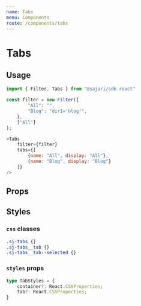 ```yaml
---
name: Tabs
menu: Components
route: /components/tabs
---
```



# Tabs

## Usage
<ExampleContainer>
    <Tabs filter={categoryFilter()} tabs={[{name: "All", display: "All"}, {name: "Blog", display: "Blog"}]} />
</ExampleContainer>

```javascript
import { Filter, Tabs } from "@sajari/sdk-react"

const filter = new Filter({
        "All": "",
        "Blog": "dir1='blog'",
    },
    ["All"]
);

<Tabs
    filter={filter}
    tabs={[
        {name: "All", display: "All"},
        {name: "Blog", display: "Blog"}
    ]}
/>
```

## Props
<PropsTable of={Tabs} />

## Styles

### `css` classes
```css
.sj-tabs {}
.sj-tabs__tab {}
.sj-tabs__tab--selected {}
```

### `styles` props
```typescript
type TabStyles = {
    container?: React.CSSProperties;
    tab?: React.CSSProperties;
}
```